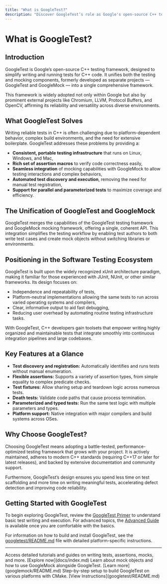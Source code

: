 ```yaml
---
title: "What is GoogleTest?"
description: "Discover GoogleTest’s role as Google's open-source C++ test framework. Learn about its lineage, unification with GoogleMock, and why leading projects depend on it. This page highlights the problem GoogleTest solves and its positioning in the software testing ecosystem."
---
```


# What is GoogleTest?

## Introduction

GoogleTest is Google’s open-source C++ testing framework, designed to simplify writing and running tests for C++ code. It unifies both the testing and mocking components, formerly developed as separate projects — GoogleTest and GoogleMock — into a single comprehensive framework.

This framework is widely adopted not only within Google but also by prominent external projects like Chromium, LLVM, Protocol Buffers, and OpenCV, affirming its reliability and versatility across diverse environments.

## What GoogleTest Solves

Writing reliable tests in C++ is often challenging due to platform-dependent behavior, complex build environments, and the need for extensive boilerplate. GoogleTest addresses these problems by providing a:

- **Consistent, portable testing infrastructure** that runs on Linux, Windows, and Mac,
- **Rich set of assertion macros** to verify code correctness easily,
- **Seamless integration** of mocking capabilities with GoogleMock to allow testing interactions and complex behaviors,
- **Automated test discovery and execution**, removing the need for manual test registration,
- **Support for parallel and parameterized tests** to maximize coverage and efficiency.

## The Unification of GoogleTest and GoogleMock

GoogleTest merges the capabilities of the GoogleTest testing framework and GoogleMock mocking framework, offering a single, coherent API. This integration simplifies the testing workflow by enabling test authors to both write test cases and create mock objects without switching libraries or environments.

## Positioning in the Software Testing Ecosystem

GoogleTest is built upon the widely recognized xUnit architecture paradigm, making it familiar for those experienced with JUnit, NUnit, or other similar frameworks. Its design focuses on:

- Independence and repeatability of tests,
- Platform-neutral implementations allowing the same tests to run across varied operating systems and compilers,
- Clear, informative output to aid fast debugging,
- Reducing user overhead by automating routine testing infrastructure tasks.

With GoogleTest, C++ developers gain toolsets that empower writing highly organized and maintainable tests that integrate smoothly into continuous integration pipelines and large codebases.

## Key Features at a Glance

- **Test discovery and registration:** Automatically identifies and runs tests without manual enumeration.
- **Flexible assertions:** Supports a variety of assertion types, from simple equality to complex predicate checks.
- **Test fixtures:** Allow sharing setup and teardown logic across numerous tests.
- **Death tests:** Validate code paths that cause process termination.
- **Parameterized and typed tests:** Run the same test logic with multiple parameters and types.
- **Platform support:** Native integration with major compilers and build systems across OSes.

## Why Choose GoogleTest?

Choosing GoogleTest means adopting a battle-tested, performance-optimized testing framework that grows with your project. It is actively maintained, adheres to modern C++ standards (requiring C++17 or later for latest releases), and backed by extensive documentation and community support.

Furthermore, GoogleTest’s design ensures you spend less time on test scaffolding and more time on writing meaningful tests, accelerating defect detection and improving code reliability.

## Getting Started with GoogleTest

To begin exploring GoogleTest, review the [GoogleTest Primer](primer.md) to understand basic test writing and execution. For advanced topics, the [Advanced Guide](advanced.md) is available once you are comfortable with the basics.

For information on how to build and install GoogleTest, see the [googletest/README.md](googletest/README.md) file with detailed platform-specific instructions.

---

<CardGroup cols={3}>
<Card title="GoogleTest User's Guide">
Access detailed tutorials and guides on writing tests, assertions, mocks, and more.
[Explore now](docs/index.md)
</Card>
<Card title="GoogleMock Framework">
Learn about mock objects and how to use GoogleMock alongside GoogleTest.
[Learn more](googlemock/README.md)
</Card>
<Card title="Build Instructions">
Step-by-step setup to build GoogleTest on various platforms with CMake.
[View Instructions](googletest/README.md)
</Card>
</CardGroup>